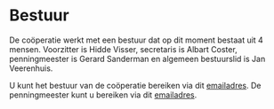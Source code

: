 # Bestuur

De coöperatie werkt met een bestuur dat op dit moment bestaat uit 4 mensen. Voorzitter is Hidde Visser, secretaris is Albart Coster, penningmeester is Gerard Sanderman en algemeen bestuurslid is Jan Veerenhuis.

U kunt het bestuur van de coöperatie bereiken via dit [emailadres](mailto:bestuur@energiektwenterand.nl). De penningmeester kunt u bereiken via dit [emailadres](mailto:penningmeester@energiektwenterand.nl).

<iframe data-tally-src="https://tally.so/embed/wkXBpR?alignLeft=1&hideTitle=1&transparentBackground=1&dynamicHeight=1" loading="lazy" width="100%" height="276" frameborder="0" marginheight="0" marginwidth="0" title="Contact"></iframe>
<script>var d=document,w="https://tally.so/widgets/embed.js",v=function(){"undefined"!=typeof Tally?Tally.loadEmbeds():d.querySelectorAll("iframe[data-tally-src]:not([src])").forEach((function(e){e.src=e.dataset.tallySrc}))};if("undefined"!=typeof Tally)v();else if(d.querySelector('script[src="'+w+'"]')==null){var s=d.createElement("script");s.src=w,s.onload=v,s.onerror=v,d.body.appendChild(s);}</script>


